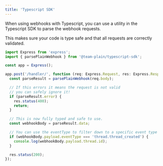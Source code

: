 ```yaml
---
title: 'Typescript SDK'
---
```


When using webhooks with Typescript, you can use a utility in the Typescript SDK to parse the webhook requests.

This makes sure your code is type safe and that all requests are correctly validated.


```ts
import Express from 'express';
import { parsePlainWebhook } from '@team-plain/typescript-sdk';

const app = Express();

app.post('/handler/', function (req: Express.Request, res: Express.Response) {
  const parseResult = parsePlainWebhook(req.body);

  // If this errors it means the request is not valid
  // you can safely ignore it!
  if (parseResult.error) {
    res.status(400);
    return;
  }

  // This is now fully typed and safe to use.
  const webhookBody = parseResult.data;

  // You can use the eventType to filter down to a specific event type
  if (webhookBody.payload.eventType === 'thread.thread_created') {
    console.log(webhookBody.payload.thread.id);
  }

  res.status(200);
});
```



